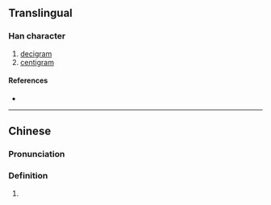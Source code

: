 {{character info/new}}
==Translingual==

===Han character===
{{Han char|rn=10|rad=儿|as=14|sn=16|four=|canj=JUMWG|ids=⿺克厘}}

# [[decigram]]
# [[centigram]]

====References====
* {{Han ref|kx=0125.281|dkj=01405|dj=0266.130|hdz=10275.071|uh=5163|ud=20835|bh=A25E|bd=41566}}

----

==Chinese==

===Pronunciation===
{{zh-pron
|m=lǐ
}}

===Definition===
# {{defn|lang=cmn|sort=儿14}}